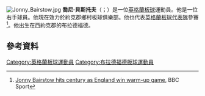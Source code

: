 {{expand|time=2015-07-10T15:16:03+00:00}}
[[File:Jonny_Bairstow.jpg|thumb]]
'''喬尼·貝斯托夫'''（{{lang-en|Jonny Bairstow}}；{{bd|1989年|9月26日}}）是一位[[英格蘭|英格蘭]][[板球|板球]]運動員。他是一位右手球員。他現在效力於約克郡鄉村板球俱樂部。他也代表[[英格蘭板球代表隊|英格蘭板球代表隊]]參賽<ref>[http://news.bbc.co.uk/sport1/hi/cricket/15267074.stm Jonny Bairstow hits century as England win warm-up game], BBC Sport</ref>。他出生在西約克郡的布拉德福德。

==參考資料==
{{Reflist}}

{{DEFAULTSORT:Bairstow, Johnny}}
[[Category:英格蘭板球運動員|Category:英格蘭板球運動員]]
[[Category:布拉德福德板球運動員|Category:布拉德福德板球運動員]]
{{Sport-bio-stub}}